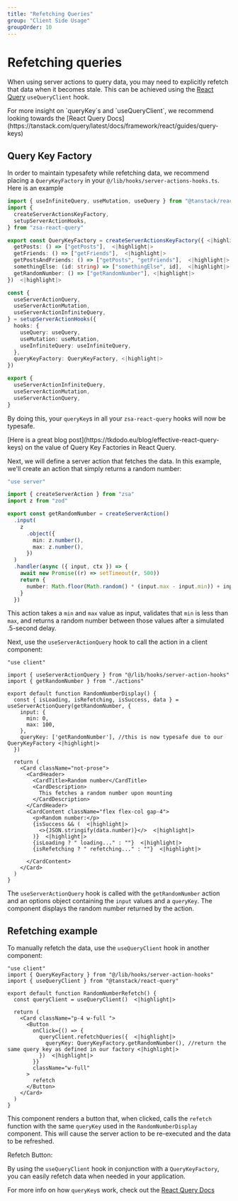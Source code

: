 ```yaml
---
title: "Refetching Queries"
group: "Client Side Usage"
groupOrder: 10
---
```


# Refetching queries

When using server actions to query data, you may need to explicitly refetch that data when it becomes stale. This can be achieved using the [React Query](https://tanstack.com/query/latest/docs/framework/react/guides/query-keys) `useQueryClient` hook.

<Info>
  For more insight on `queryKey`s and `useQueryClient`, we recommend looking
  towards the [React Query
  Docs](https://tanstack.com/query/latest/docs/framework/react/guides/query-keys)
</Info>

## Query Key Factory

In order to maintain typesafety while refetching data, we recommend placing a `QueryKeyFactory` in your `@/lib/hooks/server-actions-hooks.ts`. Here is an example

```typescript:lib/hooks/server-action-hooks.ts
import { useInfiniteQuery, useMutation, useQuery } from "@tanstack/react-query"
import {
  createServerActionsKeyFactory,
  setupServerActionHooks,
} from "zsa-react-query"

export const QueryKeyFactory = createServerActionsKeyFactory({ <|highlight|>
  getPosts: () => ["getPosts"],  <|highlight|>
  getFriends: () => ["getFriends"],  <|highlight|>
  getPostsAndFriends: () => ["getPosts", "getFriends"],  <|highlight|>
  somethingElse: (id: string) => ["somethingElse", id],  <|highlight|>
  getRandomNumber: () => ["getRandomNumber"], <|highlight|>
})  <|highlight|>

const {
  useServerActionQuery,
  useServerActionMutation,
  useServerActionInfiniteQuery,
} = setupServerActionHooks({
  hooks: {
    useQuery: useQuery,
    useMutation: useMutation,
    useInfiniteQuery: useInfiniteQuery,
  },
  queryKeyFactory: QueryKeyFactory, <|highlight|>
})

export {
  useServerActionInfiniteQuery,
  useServerActionMutation,
  useServerActionQuery,
}
```

By doing this, your `queryKey`s in all your `zsa-react-query` hooks will now be typesafe.

<Note>
  [Here is a great blog post](https://tkdodo.eu/blog/effective-react-query-keys)
  on the value of Query Key Factories in React Query.
</Note>

Next, we will define a server action that fetches the data. In this example, we'll create an action that simply returns a random number:

```typescript:actions.ts
"use server"

import { createServerAction } from "zsa"
import z from "zod"

export const getRandomNumber = createServerAction()
  .input(
    z
      .object({
        min: z.number(),
        max: z.number(),
      })
  )
  .handler(async ({ input, ctx }) => {
    await new Promise((r) => setTimeout(r, 500))
    return {
      number: Math.floor(Math.random() * (input.max - input.min)) + input.min,
    }
  })
```

This action takes a `min` and `max` value as input, validates that `min` is less than `max`, and returns a random number between those values after a simulated .5-second delay.

Next, use the `useServerActionQuery` hook to call the action in a client component:

```typescript:random-number-display.tsx
"use client"

import { useServerActionQuery } from "@/lib/hooks/server-action-hooks"
import { getRandomNumber } from "./actions"

export default function RandomNumberDisplay() {
  const { isLoading, isRefetching, isSuccess, data } = useServerActionQuery(getRandomNumber, {
    input: {
      min: 0,
      max: 100,
    },
    queryKey: ['getRandomNumber'], //this is now typesafe due to our QueryKeyFactory <|highlight|>
  })

  return (
    <Card className="not-prose">
      <CardHeader>
        <CardTitle>Random number</CardTitle>
        <CardDescription>
          This fetches a random number upon mounting
        </CardDescription>
      </CardHeader>
      <CardContent className="flex flex-col gap-4">
        <p>Random number:</p>
        {isSuccess && (  <|highlight|>
          <>{JSON.stringify(data.number)}</>  <|highlight|>
        )}  <|highlight|>
        {isLoading ? " loading..." : ""}  <|highlight|>
        {isRefetching ? " refetching..." : ""}  <|highlight|>

      </CardContent>
    </Card>
  )
}

```

The `useServerActionQuery` hook is called with the `getRandomNumber` action and an options object containing the `input` values and a `queryKey`. The component displays the random number returned by the action.

## Refetching example

To manually refetch the data, use the `useQueryClient` hook in another component:

```typescript:random-number-refetch.tsx
"use client"
import { QueryKeyFactory } from "@/lib/hooks/server-action-hooks"
import { useQueryClient } from "@tanstack/react-query"

export default function RandomNumberRefetch() {
  const queryClient = useQueryClient()  <|highlight|>

  return (
    <Card className="p-4 w-full ">
      <Button
        onClick={() => {
          queryClient.refetchQueries({  <|highlight|>
            queryKey: QueryKeyFactory.getRandomNumber(), //return the same query key as defined in our factory <|highlight|>
          })  <|highlight|>
        }}
        className="w-full"
      >
        refetch
      </Button>
    </Card>
  )
}

```

This component renders a button that, when clicked, calls the `refetch` function with the same `queryKey` used in the `RandomNumberDisplay` component. This will cause the server action to be re-executed and the data to be refreshed.

<ExampleComponent id="random-number-example-display" />

Refetch Button:

<ExampleComponent id="random-number-example-refetch" />

By using the `useQueryClient` hook in conjunction with a `QueryKeyFactory`, you can easily refetch data when needed in your application.

For more info on how `queryKey`s work, check out the [React Query Docs](https://tanstack.com/query/latest/docs/framework/react/guides/query-keys)
